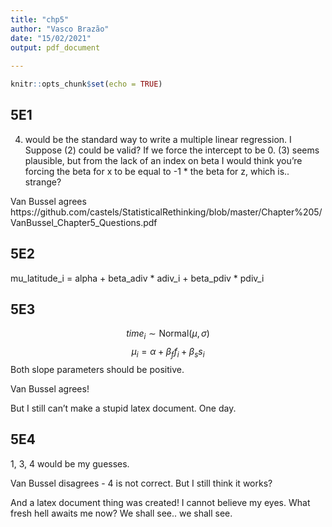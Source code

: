 ```yaml
---
title: "chp5"
author: "Vasco Brazão"
date: "15/02/2021"
output: pdf_document
  
---
```


```r
knitr::opts_chunk$set(echo = TRUE)
```

## 5E1

(4) would be the standard way to write a multiple linear regression. I Suppose (2) could be valid? If we force the intercept to be 0. (3) seems plausible, but from the lack of an index on beta I would think you're forcing the beta for x to be equal to -1 * the beta for z, which is.. strange?

Van Bussel agrees https://github.com/castels/StatisticalRethinking/blob/master/Chapter%205/VanBussel_Chapter5_Questions.pdf



## 5E2

mu_latitude_i = alpha + beta_adiv * adiv_i + beta_pdiv * pdiv_i

## 5E3

$$time_i \sim \text{Normal(} \mu, \sigma) $$
$$\mu_i = \alpha + \beta_f f_i + \beta_s s_i $$
Both slope parameters should be positive. 

Van Bussel agrees!

But I still can't make a stupid latex document. One day. 

## 5E4

1, 3, 4 would be my guesses.

Van Bussel disagrees - 4 is not correct. But I still think it works?

And a latex document thing was created! I cannot believe my eyes. What fresh hell awaits me now? We shall see.. we shall see.
